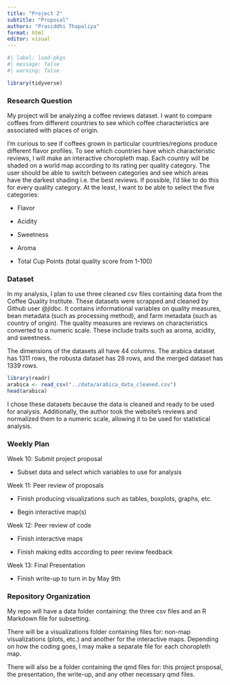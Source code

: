 ```yaml
---
title: "Project 2"
subtitle: "Proposal"
authors: "Prasiddhi Thapaliya"
format: html
editor: visual
---
```


```r
#| label: load-pkgs
#| message: false
#| warning: false

library(tidyverse)
```

### Research Question

My project will be analyzing a coffee reviews dataset. I want to compare coffees from different countries to see which coffee characteristics are associated with places of origin.

I'm curious to see if coffees grown in particular countries/regions produce different flavor profiles. To see which countries have which characteristic reviews, I will make an interactive choropleth map. Each country will be shaded on a world map according to its rating per quality category. The user should be able to switch between categories and see which areas have the darkest shading i.e. the best reviews. If possible, I'd like to do this for every quality category. At the least, I want to be able to select the five categories:

-   Flavor

-   Acidity

-   Sweetness

-   Aroma

-   Total Cup Points (total quality score from 1-100)

### Dataset

In my analysis, I plan to use three cleaned csv files containing data from the Coffee Quality Institute. These datasets were scrapped and cleaned by Github user @jldbc. It contains informational variables on quality measures, bean metadata (such as processing method), and farm metadata (such as country of origin). The quality measures are reviews on characteristics converted to a numeric scale. These include traits such as aroma, acidity, and sweetness.

The dimensions of the datasets all have 44 columns. The arabica dataset has 1311 rows, the robusta dataset has 28 rows, and the merged dataset has 1339 rows.

```r
library(readr)
arabica <- read_csv("../data/arabica_data_cleaned.csv")
head(arabica)
```

I chose these datasets because the data is cleaned and ready to be used for analysis. Additionally, the author took the website's reviews and normalized them to a numeric scale, allowing it to be used for statistical analysis.

### Weekly Plan

Week 10: Submit project proposal

-   Subset data and select which variables to use for analysis

Week 11: Peer review of proposals

-   Finish producing visualizations such as tables, boxplots, graphs, etc.

-   Begin interactive map(s)

Week 12: Peer review of code

-   Finish interactive maps

-   Finish making edits according to peer review feedback

Week 13: Final Presentation

-   Finish write-up to turn in by May 9th

### Repository Organization

My repo will have a data folder containing: the three csv files and an R Markdown file for subsetting.

There will be a visualizations folder containing files for: non-map visualizations (plots, etc.) and another for the interactive maps. Depending on how the coding goes, I may make a separate file for each choropleth map.

There will also be a folder containing the qmd files for: this project proposal, the presentation, the write-up, and any other necessary qmd files.

